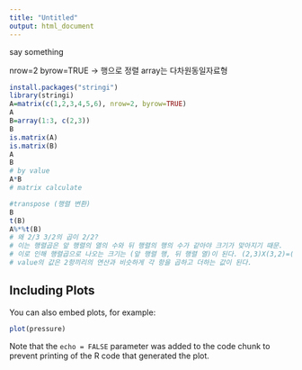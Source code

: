 ```yaml
---
title: "Untitled"
output: html_document
---
```


say something

nrow=2 byrow=TRUE -> 행으로 정렬
array는 다차원동일자료형
```r
install.packages("stringi")
library(stringi)
A=matrix(c(1,2,3,4,5,6), nrow=2, byrow=TRUE)
A
B=array(1:3, c(2,3))
B
is.matrix(A)
is.matrix(B)
A
B
# by value
A*B
# matrix calculate

#transpose (행렬 변환)
B
t(B)
A%*%t(B)
# 왜 2/3 3/2의 곱이 2/2?
# 이는 행렬곱은 앞 행렬의 열의 수와 뒤 행렬의 행의 수가 같아야 크기가 맞아지기 때문.
# 이로 인해 행렬곱으로 나오는 크기는 (앞 행렬 행, 뒤 행렬 열)이 된다. (2,3)X(3,2)=(2,2) [행렬수]
# value의 값은 2항끼리의 연산과 비슷하게 각 항을 곱하고 더하는 값이 된다.
```

## Including Plots

You can also embed plots, for example:

```r
plot(pressure)
```

Note that the `echo = FALSE` parameter was added to the code chunk to prevent printing of the R code that generated the plot.
